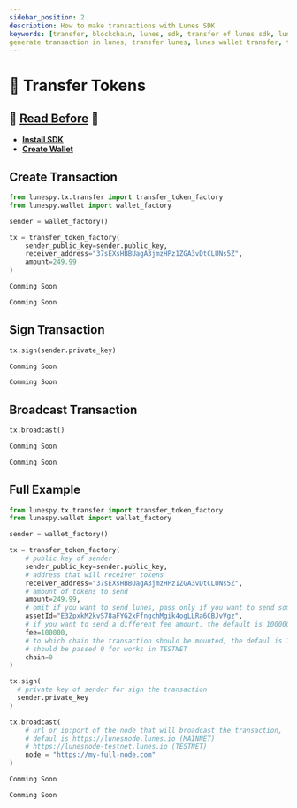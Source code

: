 ```yaml
---
sidebar_position: 2
description: How to make transactions with Lunes SDK
keywords: [transfer, blockchain, lunes, sdk, transfer of lunes sdk, lunes sdk, generate wallet,
generate transaction in lunes, transfer lunes, lunes wallet transfer, transfer token]
---
```



# 📩 Transfer Tokens


## 🚨 [Read Before](/docs/sdk/transactions/tx) 🚨
- **[Install SDK](/docs/sdk/install_sdk)**
- **[Create Wallet](/docs/sdk/wallet/create)**

## Create Transaction

<Tabs>
  <TabItem value="Python3" label="Python3" default>

```python {7-9}
from lunespy.tx.transfer import transfer_token_factory
from lunespy.wallet import wallet_factory

sender = wallet_factory()

tx = transfer_token_factory(
    sender_public_key=sender.public_key,
    receiver_address="37sEXsHBBUagA3jmzHPz1ZGA3vDtCLUNs5Z",
    amount=249.99
)
```

  </TabItem>

  <TabItem value="Node.js" label="Node.js">

  ```javascript
  Comming Soon
  ```
  </TabItem>

  <TabItem value="Web" label="Web">

  ```javascript
  Comming Soon
  ```
  </TabItem>
</Tabs>

## Sign Transaction

<Tabs>
  <TabItem value="Python3" label="Python3" default>

```python
tx.sign(sender.private_key)
```

  </TabItem>

  <TabItem value="Node.js" label="Node.js">

  ```javascript
  Comming Soon
  ```
  </TabItem>

  <TabItem value="Web" label="Web">

  ```javascript
  Comming Soon
  ```
  </TabItem>
</Tabs>

## Broadcast Transaction

<Tabs>
  <TabItem value="Python3" label="Python3" default>

```python
tx.broadcast()
```

  </TabItem>

  <TabItem value="Node.js" label="Node.js">

  ```javascript
  Comming Soon
  ```
  </TabItem>

  <TabItem value="Web" label="Web">

  ```javascript
  Comming Soon
  ```
  </TabItem>
</Tabs>

## Full Example

<Tabs>
  <TabItem value="Python3" label="Python3" default>

```python {8,10,12,14,16,19,24,31}
from lunespy.tx.transfer import transfer_token_factory
from lunespy.wallet import wallet_factory

sender = wallet_factory()

tx = transfer_token_factory(
    # public key of sender
    sender_public_key=sender.public_key,
    # address that will receiver tokens
    receiver_address="37sEXsHBBUagA3jmzHPz1ZGA3vDtCLUNs5Z",
    # amount of tokens to send
    amount=249.99,
    # omit if you want to send lunes, pass only if you want to send some token
    assetId="E3ZpxkM2kvS78aFYG2xFfngchMgik4ogLLRa6CBJvVgz",
    # if you want to send a different fee amount, the default is 100000
    fee=100000,
    # to which chain the transaction should be mounted, the defaul is 1 (MAINNET)
    # should be passed 0 for works in TESTNET
    chain=0
)

tx.sign(
  # private key of sender for sign the transaction
  sender.private_key
)

tx.broadcast(
    # url or ip:port of the node that will broadcast the transaction,
    # defaul is https://lunesnode.lunes.io (MAINNET)
    # https://lunesnode-testnet.lunes.io (TESTNET)
    node = "https://my-full-node.com"
)
```

  </TabItem>

  <TabItem value="Node.js" label="Node.js">

  ```javascript
  Comming Soon
  ```
  </TabItem>

  <TabItem value="Web" label="Web">

  ```javascript
  Comming Soon
  ```
  </TabItem>
</Tabs>
